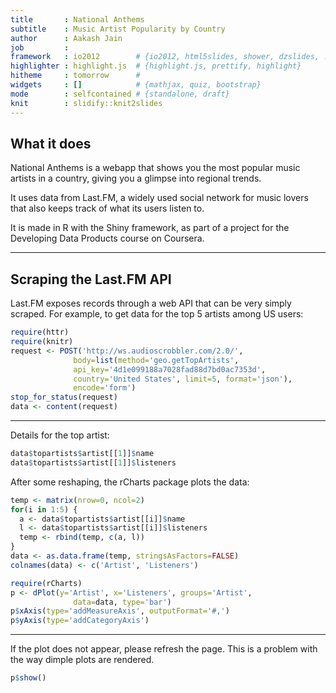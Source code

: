 ```yaml
---
title       : National Anthems
subtitle    : Music Artist Popularity by Country
author      : Aakash Jain
job         : 
framework   : io2012        # {io2012, html5slides, shower, dzslides, ...}
highlighter : highlight.js  # {highlight.js, prettify, highlight}
hitheme     : tomorrow      # 
widgets     : []            # {mathjax, quiz, bootstrap}
mode        : selfcontained # {standalone, draft}
knit        : slidify::knit2slides
---
```


## What it does

National Anthems is a webapp that shows you the most popular music artists in
a country, giving you a glimpse into regional trends.

It uses data from Last.FM, a widely used social network for music 
lovers that also keeps track of what its users listen to.

It is made in R with the Shiny framework, as part of a project for the
Developing Data Products course on Coursera.

---

## Scraping the Last.FM API

Last.FM exposes records through a web API that can be very simply scraped.
For example, to get data for the top 5 artists among US users:

```r
require(httr)
require(knitr)
request <- POST('http://ws.audioscrobbler.com/2.0/',
              body=list(method='geo.getTopArtists',
              api_key='4d1e099188a7028fad88d7bd0ac7353d',
              country='United States', limit=5, format='json'),
              encode='form')
stop_for_status(request)
data <- content(request)
```

---

Details for the top artist:

```r
data$topartists$artist[[1]]$name
data$topartists$artist[[1]]$listeners
```

After some reshaping, the rCharts package plots the data:

```r
temp <- matrix(nrow=0, ncol=2)
for(i in 1:5) {
  a <- data$topartists$artist[[i]]$name
  l <- data$topartists$artist[[i]]$listeners
  temp <- rbind(temp, c(a, l))
}
data <- as.data.frame(temp, stringsAsFactors=FALSE)
colnames(data) <- c('Artist', 'Listeners')
```
```r
require(rCharts)
p <- dPlot(y='Artist', x='Listeners', groups='Artist',
              data=data, type='bar')
p$xAxis(type='addMeasureAxis', outputFormat='#,')
p$yAxis(type='addCategoryAxis')
```

---

If the plot does not appear, please refresh the page. This is a problem with the way dimple plots are rendered.

```r
p$show()
```

